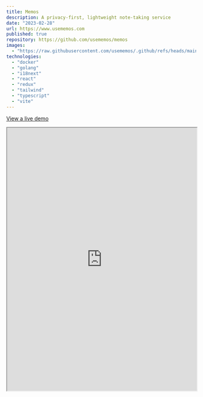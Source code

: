 ```yaml
---
title: Memos
description: A privacy-first, lightweight note-taking service
date: "2023-02-28"
url: https://www.usememos.com
published: true
repository: https://github.com/usememos/memos
images:
  - "https://raw.githubusercontent.com/usememos/.github/refs/heads/main/assets/demo.png"
technologies:
  - "docker"
  - "golang"
  - "i18next"
  - "react"
  - "redux"
  - "tailwind"
  - "typescript"
  - "vite"
---
```


[View a live demo](https://demo.usememos.com/explore)

<iframe
  src="https://demo.usememos.com/explore"
  width="100%"
  height="700"
  allowFullScreen
/>

## About

Memos offers an excellent solution for capturing, organizing, and sharing your thoughts seamlessly. Personally, I rely on Memos to meticulously track my private project ideas, making it an invaluable tool for personal productivity.

## Contributions

Upon noticing Memos gaining traction as the top repository on GitHub, I decided to give it a shot. However, a hurdle emerged as a recent commit had disrupted the memo functionality entirely. Swiftly addressing the issue, I submitted a pull request for the fix, which was promptly merged later that day. Since then, I have been seamlessly using Memos.
